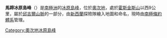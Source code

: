 {{coord|81|52|S|158|25|E|source:GNIS|display=title}}

'''馬蹄冰原島峰'''（{{lang-en|Horseshoe Nunatak}}）是[[南極洲|南極洲]]的[[冰原島峰|冰原島峰]]，位於[[奧次地|奧次地]]，處於[[霍斯金斯山|霍斯金斯山]]以西9公里，屬於[[邱吉爾山脈|邱吉爾山脈]]的一部分，由[[新西蘭|新西蘭]]探險隊繪入地圖和命名，現時由[[南極條約體系|南極條約體系]]管理。

{{DEFAULTSORT:Horseshoe Nunatak}}
[[Category:奧次地冰原島峰|Category:奧次地冰原島峰]]


{{OatesLand-geo-stub}}